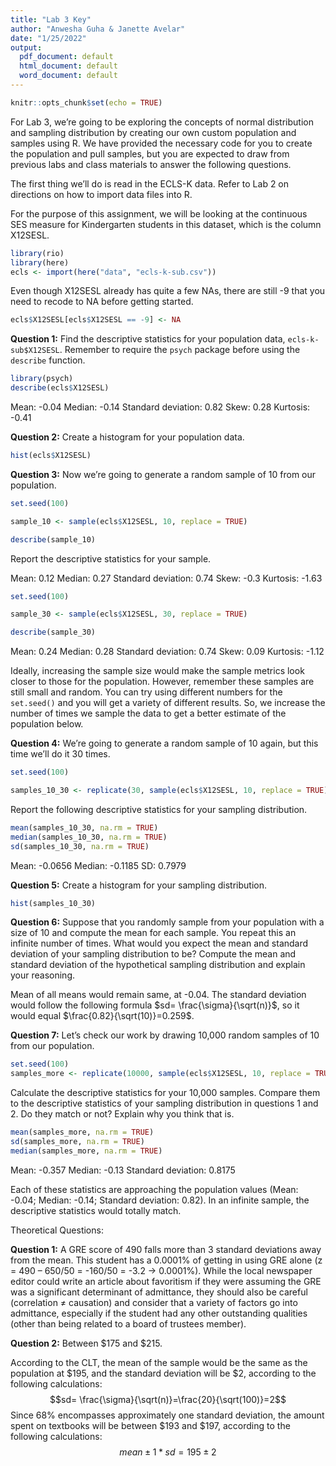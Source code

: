 ```yaml
---
title: "Lab 3 Key"
author: "Anwesha Guha & Janette Avelar"
date: "1/25/2022"
output:
  pdf_document: default
  html_document: default
  word_document: default
---
```


```r
knitr::opts_chunk$set(echo = TRUE)
```

For Lab 3, we're going to be exploring the concepts of normal distribution and sampling distribution by creating our own custom population and samples using R. We have provided the necessary code for you to create the population and pull samples, but you are expected to draw from previous labs and class materials to answer the following questions.  

The first thing we'll do is read in the ECLS-K data. Refer to Lab 2 on directions on how to import data files into R. 

For the purpose of this assignment, we will be looking at the continuous SES measure for Kindergarten students in this dataset, which is the column X12SESL.


```r
library(rio)
library(here)
ecls <- import(here("data", "ecls-k-sub.csv"))
```

Even though X12SESL already has quite a few NAs, there are still -9 that you need to recode to NA before getting started.
```r
ecls$X12SESL[ecls$X12SESL == -9] <- NA
```


**Question 1:** Find the descriptive statistics for your population data, `ecls-k-sub$X12SESL`. Remember to require the `psych` package before using the `describe` function. 

```r
library(psych)
describe(ecls$X12SESL)
```

Mean:  -0.04
Median:  -0.14
Standard deviation:  0.82
Skew:  0.28
Kurtosis:  -0.41

**Question 2:** Create a histogram for your population data.

```r
hist(ecls$X12SESL)
```

**Question 3:** Now we're going to generate a random sample of 10 from our population.

```r
set.seed(100) 

sample_10 <- sample(ecls$X12SESL, 10, replace = TRUE)

describe(sample_10)
```

Report the descriptive statistics for your sample.  

Mean:  0.12
Median:  0.27
Standard deviation:  0.74
Skew:  -0.3
Kurtosis:  -1.63

```r
set.seed(100)

sample_30 <- sample(ecls$X12SESL, 30, replace = TRUE)

describe(sample_30)
```
Mean:  0.24
Median:  0.28
Standard deviation:  0.74
Skew:  0.09
Kurtosis:  -1.12

Ideally, increasing the sample size would make the sample metrics look closer to those for the population. However, remember these samples are still small and random. You can try using different numbers for the `set.seed()` and you will get a variety of different results. So, we increase the number of times we sample the data to get a better estimate of the population below.

**Question 4:** We're going to generate a random sample of 10 again, but this time we'll do it 30 times.  

```r
set.seed(100)

samples_10_30 <- replicate(30, sample(ecls$X12SESL, 10, replace = TRUE))
```

Report the following descriptive statistics for your sampling distribution.  
```r
mean(samples_10_30, na.rm = TRUE)
median(samples_10_30, na.rm = TRUE)
sd(samples_10_30, na.rm = TRUE)
```

Mean:  -0.0656
Median:  -0.1185
SD:  0.7979

**Question 5:** Create a histogram for your sampling distribution.

```r
hist(samples_10_30)
```

**Question 6:** Suppose that you randomly sample from your population with a size of 10 and compute the mean for each sample. You repeat this an infinite number of times. What would you expect the mean and standard deviation of your sampling distribution to be? Compute the mean and standard deviation of the hypothetical sampling distribution and explain your reasoning.  


Mean of all means would remain same, at -0.04. The standard deviation would follow the following formula $sd= \frac{\sigma}{\sqrt(n)}$, so it would equal $\frac{0.82}{\sqrt(10)}=0.259$.



**Question 7:** Let's check our work by drawing 10,000 random samples of 10 from our population.  

```r
set.seed(100)
samples_more <- replicate(10000, sample(ecls$X12SESL, 10, replace = TRUE))
```

Calculate the descriptive statistics for your 10,000 samples. Compare them to the descriptive statistics of your sampling distribution in questions 1 and 2. Do they match or not? Explain why you think that is.  
```r
mean(samples_more, na.rm = TRUE)
sd(samples_more, na.rm = TRUE)
median(samples_more, na.rm = TRUE)
```
Mean: -0.357
Median: -0.13
Standard deviation: 0.8175

Each of these statistics are approaching the population values (Mean:  -0.04; Median:  -0.14; Standard deviation:  0.82). In an infinite sample, the descriptive statistics would totally match.

Theoretical Questions:

**Question 1:**
A GRE score of 490 falls more than 3 standard deviations away from the mean. This student has a 0.0001% of getting in using GRE alone (z = 490 – 650/50 = -160/50 = -3.2 -> 0.0001%). While the local newspaper editor could write an article about favoritism if they were assuming the GRE was a significant determinant of admittance, they should also be careful (correlation $\neq$ causation) and consider that a variety of factors go into admittance, especially if the student had any other outstanding qualities (other than being related to a board of trustees member).

**Question 2:**
Between \$175 and \$215.

According to the CLT, the mean of the sample would be the same as the population at \$195, and the standard deviation will be \$2, according to the following calculations:
$$sd= \frac{\sigma}{\sqrt(n)}=\frac{20}{\sqrt(100)}=2$$
Since 68% encompasses approximately one standard deviation, the amount spent on textbooks will be between \$193 and \$197, according to the following calculations:
$$mean\pm1*sd=195\pm2$$


